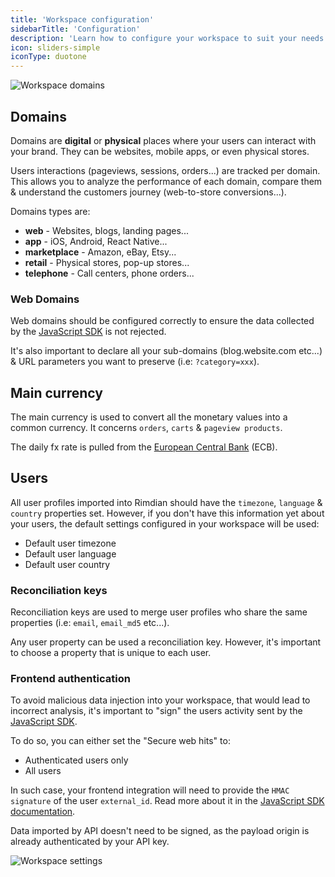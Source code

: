 ```yaml
---
title: 'Workspace configuration'
sidebarTitle: 'Configuration'
description: 'Learn how to configure your workspace to suit your needs.'
icon: sliders-simple
iconType: duotone
---
```


<Frame caption="Workspace domains">
<img
  src="/integration/workspace-domains.png"
  alt="Workspace domains"
/>
</Frame>

## Domains

Domains are **digital** or **physical** places where your users can interact with your brand. They can be websites, mobile apps, or even physical stores.

Users interactions (pageviews, sessions, orders...) are tracked per domain. This allows you to analyze the performance of each domain, compare them & understand the customers journey (web-to-store conversions...).

Domains types are:

- **web** - Websites, blogs, landing pages...
- **app** - iOS, Android, React Native...
- **marketplace** - Amazon, eBay, Etsy...
- **retail** - Physical stores, pop-up stores...
- **telephone** - Call centers, phone orders...

### Web Domains

Web domains should be configured correctly to ensure the data collected by the [JavaScript SDK](/integration/javascript-sdk) is not rejected.

It's also important to declare all your sub-domains (blog.website.com etc...) & URL parameters you want to preserve (i.e: `?category=xxx`).

## Main currency

The main currency is used to convert all the monetary values into a common currency. It concerns `orders`, `carts` & `pageview products`.

The daily fx rate is pulled from the [European Central Bank](http://www.ecb.europa.eu/stats/eurofxref/eurofxref-daily.xml) (ECB).

## Users

All user profiles imported into Rimdian should have the `timezone`, `language` & `country` properties set. However, if you don't have this information yet about your users, the default settings configured in your workspace will be used:

- Default user timezone
- Default user language
- Default user country

### Reconciliation keys

Reconciliation keys are used to merge user profiles who share the same properties (i.e: `email`, `email_md5` etc...).


<Tip>Any user property can be used a reconciliation key. However, it's important to choose a property that is unique to each user.</Tip>

### Frontend authentication

To avoid malicious data injection into your workspace, that would lead to incorrect analysis, it's important to "sign" the users activity sent by the [JavaScript SDK](/integration/javascript-sdk).

To do so, you can either set the "Secure web hits" to:

- Authenticated users only
- All users

In such case, your frontend integration will need to provide the `HMAC signature` of the user `external_id`. Read more about it in the [JavaScript SDK documentation](/integration/javascript-sdk#users-authentication).

<Tip>Data imported by API doesn't need to be signed, as the payload origin is already authenticated by your API key.</Tip>

<Frame caption="Workspace settings">
<img
  src="/integration/workspace-settings.png"
  alt="Workspace settings"
/>
</Frame>